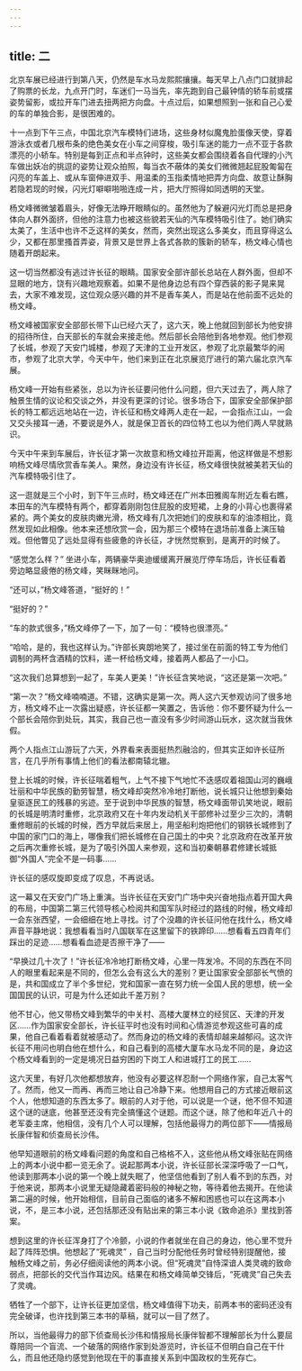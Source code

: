```yaml
---
---
---
```

title: 二
---



北京车展已经进行到第八天，仍然是车水马龙熙熙攘攘。每天早上八点门口就排起了购票的长龙，九点开门时，车迷们一马当先，率先跑到自己最钟情的轿车前或摆姿势留影，或拉开车门进去扭两把方向盘。十点过后，如果想照到一张和自己心爱的车的单独合影，是很困难的。

十一点到下午三点，中国北京汽车模特们进场，这些身材似魔鬼脸蛋像天使，穿着游泳衣或者几根布条的绝色美女在小车之间穿梭，吸引车迷的能力一点不亚于各款漂亮的小轿车。特别是每到正点和半点钟时，这些美女都会围绕着各自代理的小汽车做出妖冶的挑逗的姿势让观众拍照，每当衣不蔽体的美女们微微翘起屁股匍匐在闪亮的车盖上、或从车窗伸进双手、用温柔的玉指柔情地把弄方向盘、故意让酥胸若隐若现的时候，闪光灯噼噼啪啪连成一片，把大厅照得如同透明的天堂。

杨文峰微微皱着眉头，好像无法睁开眼睛似的。虽然他为了躲避闪光灯而总是把身体向人群外面挤，但他的注意力也被这些貌若天仙的汽车模特吸引住了。她们确实太美了，生活中也许不乏这样的美女，然而，突然出现这么多美女，而且穿得这么少，又都在那里搔首弄姿，背景又是世界上各式各款的簇新的轿车，杨文峰心情也随着开朗起来。

这一切当然都没有逃过许长征的眼睛。国家安全部许部长总站在人群外面，但却不显眼的地方，饶有兴趣地观察着。如果不是他身边总有四个穿西装的影子晃来晃去，大家不难发现，这位观众感兴趣的并不是香车美人，而是站在他前面不远处的杨文峰。

杨文峰被国家安全部部长带下山已经六天了，这六天，晚上他就回到部长为他安排的招待所住，白天部长的车就会来接走他。然后部长会陪他到各地参观。他们参观了长城，参观了天安门城楼，参观了天津的工业开发区，参观了北京最繁华的闹市，参观了北京大学，今天中午，他们来到正在北京展览厅进行的第六届北京汽车展。

杨文峰一开始有些紧张，总以为许长征要问他什么问题，但六天过去了，两人除了触景生情的议论和交谈之外，并没有更深的讨论。很多场合下，国家安全部保护部长的特工都远远地站在一边，许长征和杨文峰两人走在一起，一会指点江山，一会又交头接耳一通，不要说是外人，就是保卫首长的四位特工也以为他们两人早就熟识。

今天中午来到车展后，许长征才第一次故意和杨文峰拉开距离，他这样做是不想影响杨文峰尽情欣赏香车美人。果然，身边没有许长征，杨文峰很快就被美若天仙的汽车模特吸引住了。

这一逛就是三个小时，到下午三点时，杨文峰还在广州本田雅阁车附近左看右瞧，本田车的汽车模特有两个，都穿着刚刚包住屁股的皮短裙，上身的小背心也裹得紧紧的。两个美女的皮肤肉嫩光滑，杨文峰有几次把她们的皮肤和车的油漆相比，竟然发现如此相像。他本来还想欣赏一会，因为那三个模特在退场前准备上演压轴戏。但他瞥见了远处显得有些疲惫的许长征，才恍然觉察到，是离开的时候了。

“感觉怎么样？” 坐进小车，两辆豪华奥迪缓缓离开展览厅停车场后，许长征看着旁边略显疲倦的杨文峰，笑眯眯地问。

“还可以，”杨文峰答道，“挺好的！”

“挺好的？”

“车的款式很多，”杨文峰停了一下，加了一句：“模特也很漂亮。”

“哈哈，是的，我也这样认为。”许部长爽朗地笑了，接过坐在前面的特工专为他们调制的两杯含酒精的饮料，递一杯给杨文峰，接着两人都品了一小口。

“这次我们总算想到一起了，车美人更美！”许长征含笑地说，“这还是第一次吧。”

“第一次？”杨文峰喃喃道。不错，这确实是第一次。两人这六天参观访问了很多地方，杨文峰不止一次露出疑惑，许长征都一笑置之，告诉他：你不要怀疑为什么一个部长会陪你到处玩，其实，我自己也一直没有多少时间游山玩水，这次就当我休假。

两个人指点江山游玩了六天，外界看来表面挺热烈融洽的，但其实正如许长征所言，在几乎所有事情上他们的看法都南辕北辙。

登上长城的时候，许长征喘着粗气，上气不接下气地忙不迭感叹着祖国山河的巍峨壮丽和中华民族的勤劳智慧，杨文峰却突然冷冷地打断他，说长城只让他想到秦始皇驱逐民工的残暴的劣迹。至于说到中华民族的智慧，杨文峰面带讥笑地说，眼前的长城是明清时重修，北京政府又在十年内发动机关干部修补过至少三次的，清朝重修眼前的长城的时候，西方早就后来居上，用坚船利炮把他们的钢铁长城修到了中国的家门口的海上，哪像我们把长城修在自己国土的中央？北京政府在改革开放之后再次重修长城，是为了吸引外国人来参观，这和当初秦朝暴君修建长城抵御“外国人”完全不是一码事……

许长征的感叹旋即变成了叹息，不再说话。

这一幕又在天安门广场上重演。当许长征在天安门广场中央兴奋地指点着开国大典的布局，中国第二第三代领导核心检阅共和国军队时经过的路线的时候，杨文峰却一会东张西望，一会细细在地上寻找。讨了个没趣的许长征问他在找什么，杨文峰声音平静地说：我想看看当时八国联军在这里留下的铁蹄印……想看看五四青年们踩出的足迹……想看看血迹是否擦干净了——

“早换过几十次了！”许长征冷冷地打断杨文峰，心里一阵发冷。不同的东西在不同人的眼里看起来是不同的，但怎么会有这么大的差别？更让国家安全部部长气愤的是，共和国成立了半个多世纪，党和国家一直在努力统一全国人民的思想，统一全国国民的认识，可是为什么还如此千差万别？

他不甘心，他又带杨文峰到繁华的中关村、高楼大厦林立的经贸区、天津的开发区……作为国家安全部长，许长征平时也没有时间和心情游览参观这些可喜的成果，他自己看着看着就被感动了。然而身边的杨文峰的表情却越来越郁闷。这次许长征不用问也明白他在想什么，和自己看到的高楼大厦车水马龙不同的是，身边这个杨文峰看到的一定是境况日益穷困的下岗工人和进城打工的民工……

这六天里，有好几次他都想放弃，他没有必要这样忍耐一个网络作家，自己太客气了。然而，他又一而再、再而三地让自己冷静下来。他想用自己的方式接近眼前这个人，他想知道的东西太多了。眼前的人对于他，可以说是一个谜，他不但不知道这个谜的谜底，他甚至还没有完全搞懂这个谜题。而这个谜，除了他和年近八十的老军委主席，他相信，没有几个人可以理解，包括他最得力的两位部下——情报局长康伴智和侦查局长沙伟。

他早知道眼前的杨文峰看问题的角度和自己格格不入，这些他从杨文峰张贴在网络上的两本小说中都一览无余了。说起那两本小说，许长征部长深深呼吸了一口气，他读到那两本小说的第一个晚上就失眠了，他坚信他看到了别人看不到的东西，对于他来说，那两本小说里无疑隐藏着密码般的神秘之物，等待着他去揭开。在他读第二遍的时候，他开始相信，目前自己面临的诸多不解和困惑也可以在这两本小说，不，是三本小说，还包括那还没有贴出来的第三本小说《致命追杀》里找到答案。

想到这里的许长征浑身打了个冷颤，小说的作者就坐在自己的身边，他心里不觉升起了阵阵恐惧。他想起了“死魂灵” ，自己当时分配他任务时曾经特别提醒他，接触杨文峰之前，务必仔细阅读他的两本小说。但“死魂灵”自恃深谙人类灵魂的致命弱点，把部长的交代当作耳边风。结果在和杨文峰简单交锋后，“死魂灵”自己失去了灵魂。

牺牲了一个部下，让许长征更加坚信，杨文峰值得下功夫，前两本书的密码还没有完全破译，也许找到第三本书的草稿，就可以一目了然了。

所以，当他最得力的部下侦查局长沙伟和情报局长康伴智都不理解部长为什么要屈尊陪同一个盲流、一个破落的网络作家到处游览时，许长征不但明白自己在干什么，而且他还隐约感觉到他现在干的事直接关系到中国政权的生死存亡。